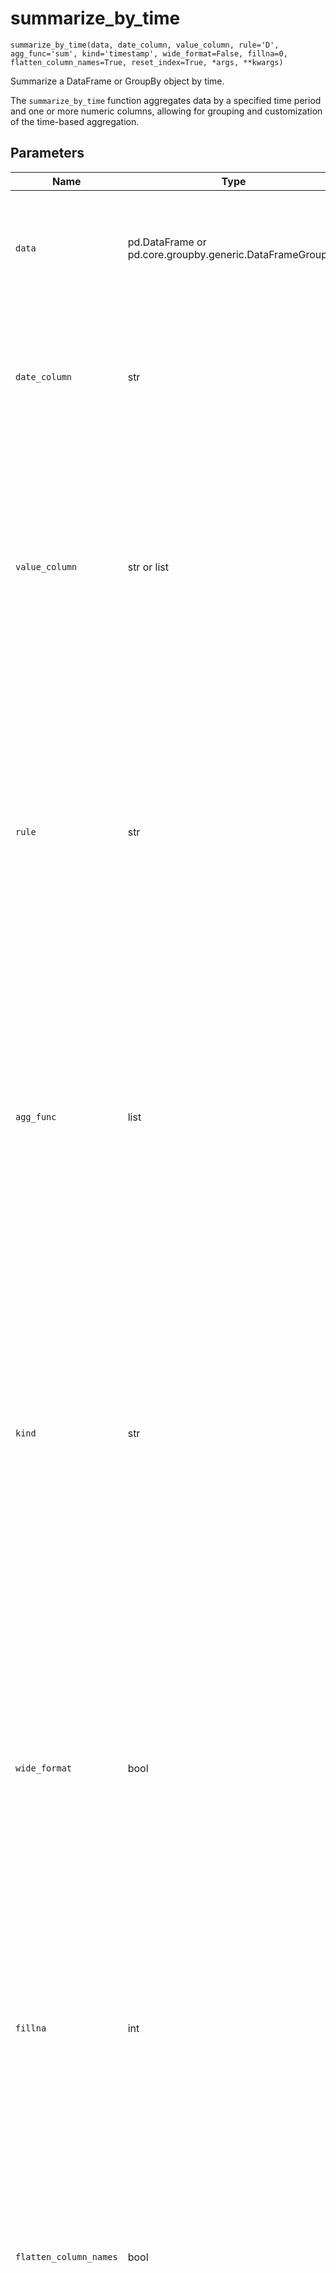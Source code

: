 # summarize_by_time { #timetk.summarize_by_time }

`summarize_by_time(data, date_column, value_column, rule='D', agg_func='sum', kind='timestamp', wide_format=False, fillna=0, flatten_column_names=True, reset_index=True, *args, **kwargs)`

Summarize a DataFrame or GroupBy object by time.

The `summarize_by_time` function aggregates data by a specified time period and one or more numeric columns, allowing for grouping and customization of the time-based aggregation.

## Parameters

| Name                   | Type                                                     | Description                                                                                                                                                                                                                                                                                                                                                | Default       |
|------------------------|----------------------------------------------------------|------------------------------------------------------------------------------------------------------------------------------------------------------------------------------------------------------------------------------------------------------------------------------------------------------------------------------------------------------------|---------------|
| `data`                 | pd.DataFrame or pd.core.groupby.generic.DataFrameGroupBy | A pandas DataFrame or a pandas GroupBy object. This is the data that you want to summarize by time.                                                                                                                                                                                                                                                        | _required_    |
| `date_column`          | str                                                      | The name of the column in the data frame that contains the dates or timestamps to be aggregated by. This column must be of type datetime64.                                                                                                                                                                                                                | _required_    |
| `value_column`         | str or list                                              | The `value_column` parameter is the name of one or more columns in the DataFrame that you want to aggregate by. It can be either a string representing a single column name, or a list of strings representing multiple column names.                                                                                                                      | _required_    |
| `rule`                 | str                                                      | The `rule` parameter specifies the frequency at which the data should be aggregated. It accepts a string representing a pandas frequency offset, such as "D" for daily or "MS" for month start. The default value is "D", which means the data will be aggregated on a daily basis.                                                                        | `'D'`         |
| `agg_func`             | list                                                     | The `agg_func` parameter is used to specify one or more aggregating functions to apply to the value column(s) during the summarization process. It can be a single function or a list of functions. The default value is `"sum"`, which represents the sum function.                                                                                       | `'sum'`       |
| `kind`                 | str                                                      | The `kind` parameter specifies whether the time series data is represented as a "timestamp" or a "period". If `kind` is set to "timestamp", the data is treated as a continuous time series with specific timestamps. If `kind` is set to "period", the data is treated as a discrete time series with specific periods. The default value is "timestamp". | `'timestamp'` |
| `wide_format`          | bool                                                     | A boolean parameter that determines whether the output should be in "wide" or "long" format. If set to `True`, the output will be in wide format, where each group is represented by a separate column. If set to False, the output will be in long format, where each group is represented by a separate row. The default value is `False`.               | `False`       |
| `fillna`               | int                                                      | The `fillna` parameter is used to specify the value to fill missing data with. By default, it is set to 0. If you want to keep missing values as NaN, you can use `np.nan` as the value for `fillna`.                                                                                                                                                      | `0`           |
| `flatten_column_names` | bool                                                     | A boolean parameter that determines whether or not to flatten the multiindex column names. If set to `True`, the multiindex column names will be flattened. If set to `False`, the multiindex column names will be preserved. The default value is `True`.                                                                                                 | `True`        |
| `reset_index`          | bool                                                     | A boolean parameter that determines whether or not to reset the index of the resulting DataFrame. If set to True, the index will be reset to the default integer index. If set to False, the index will not be reset. The default value is True.                                                                                                           | `True`        |

## Returns

| Type         | Description                                    |
|--------------|------------------------------------------------|
| pd.DataFrame | A Pandas DataFrame that is summarized by time. |

## Examples

```python
import timetk as tk
import pandas as pd

df = tk.load_dataset('bike_sales_sample', parse_dates = ['order_date'])

df
```

```python
# Summarize by time with a DataFrame object
( 
    df 
        .summarize_by_time(
            date_column  = 'order_date', 
            value_column = 'total_price',
            rule         = "MS",
            agg_func     = ['mean', 'sum']
        )
)
```

```python
# Summarize by time with a GroupBy object (Long Format)
(
    df 
        .groupby('category_1') 
        .summarize_by_time(
            date_column  = 'order_date', 
            value_column = 'total_price', 
            rule         = 'MS',
            agg_func     = 'sum',
            wide_format  = False, 
        )
)
```

```python
# Summarize by time with a GroupBy object (Wide Format)
(
    df 
        .groupby('category_1') 
        .summarize_by_time(
            date_column  = 'order_date', 
            value_column = 'total_price', 
            rule         = 'MS',
            agg_func     = 'sum',
            wide_format  = True, 
        )
)
```

```python
# Summarize by time with a GroupBy object and multiple summaries (Wide Format)
(
    df 
        .groupby('category_1') 
        .summarize_by_time(
            date_column  = 'order_date', 
            value_column = 'total_price', 
            rule         = 'MS',
            agg_func     = ['sum', 'mean', ('q25', lambda x: x.quantile(0.25)), ('q75', lambda x: x.quantile(0.75))],
            wide_format  = True, 
        )
)
```